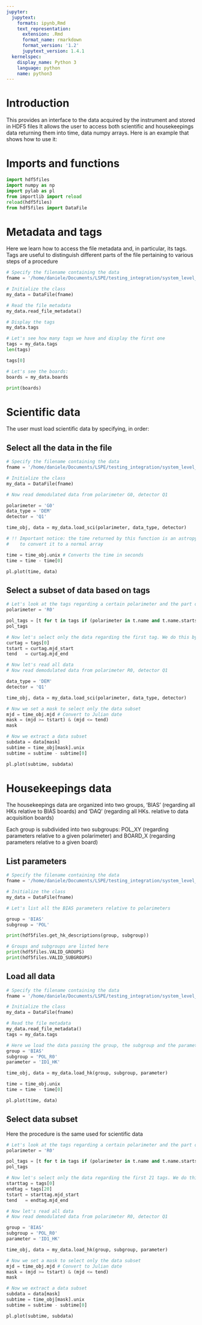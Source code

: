 ```yaml
---
jupyter:
  jupytext:
    formats: ipynb,Rmd
    text_representation:
      extension: .Rmd
      format_name: rmarkdown
      format_version: '1.2'
      jupytext_version: 1.4.1
  kernelspec:
    display_name: Python 3
    language: python
    name: python3
---
```


# Introduction


This provides an interface to the data acquired by the instrument and stored in HDF5 files
It allows the user to access both scientific and housekeepings data returning them into time, data numpy arrays.
Here is an example that shows how to use it:


# Imports and functions

```python
import hdf5files
import numpy as np
import pylab as pl
from importlib import reload
reload(hdf5files)
from hdf5files import DataFile
```

# Metadata and tags


Here we learn how to access the file metadata and, in particular, its tags. Tags are useful to distinguish different parts of the file pertaining to various steps of a procedure

```python
# Specify the filename containing the data
fname = '/home/daniele/Documents/LSPE/testing_integration/system_level_tests/pre_tests/2020_04_05_14-31-54.h5'

# Initialize the class
my_data = DataFile(fname)

# Read the file metadata
my_data.read_file_metadata()
```

```python
# Display the tags
my_data.tags
```

```python
# Let's see how many tags we have and display the first one
tags = my_data.tags
len(tags)
```

```python
tags[0]
```

\begin{itemize}
    \item id: the ID of the tag. Generally useless for general purposes
    \item mjd_start: the starting time (modified Julian date)
    \item mjd_edn: the ending time (modified Julian date)
    \item name: the name of the tag (probably the most useful piece of information)
    \item start_comment, end_comment: comments at the beginning and end of a tag
\end{itemize}

```python
# Let's see the boards:
boards = my_data.boards

print(boards)
```

# Scientific data


The user must load scientific data by specifying, in order:
\begin{itemize}
    \item The polarimeter, with a string of the form POL_XY, where X is the module and Y is the number
    \item The type of data (demodulated, DEM, or undemodulated, PWR)
    \item the diode detector Q1, Q2, U2, U2
\end{itemize}


## Select all the data in the file

```python
# Specify the filename containing the data
fname = '/home/daniele/Documents/LSPE/testing_integration/system_level_tests/pre_tests/2020_04_05_14-31-54.h5'

# Initialize the class
my_data = DataFile(fname)
```

```python
# Now read demodulated data from polarimeter G0, detector Q1

polarimeter = 'G0'
data_type = 'DEM'
detector = 'Q1'

time_obj, data = my_data.load_sci(polarimeter, data_type, detector)
```

```python
# !! Important notice: the time returned by this function is an astropy object. To use it we need
#    to convert it to a normal array

time = time_obj.unix # Converts the time in seconds
time = time - time[0]
```

```python
pl.plot(time, data)
```

## Select a subset of data based on tags

```python
# Let's look at the tags regarding a certain polarimeter and the part of test with pinchoff
polarimeter = 'R0'

pol_tags = [t for t in tags if (polarimeter in t.name and t.name.startswith('PINCH'))]
pol_tags
```

```python
# Now let's select only the data regarding the first tag. We do this by using the mjd_start and mjd_end fields
curtag = tags[0]
tstart = curtag.mjd_start
tend   = curtag.mjd_end
```

```python
# Now let's read all data
# Now read demodulated data from polarimeter R0, detector Q1

data_type = 'DEM'
detector = 'Q1'

time_obj, data = my_data.load_sci(polarimeter, data_type, detector)
```

```python
# Now we set a mask to select only the data subset
mjd = time_obj.mjd # Convert to Julian date
mask = (mjd >= tstart) & (mjd <= tend)
mask
```

```python
# Now we extract a data subset
subdata = data[mask]
subtime = time_obj[mask].unix
subtime = subtime - subtime[0]
```

```python
pl.plot(subtime, subdata)
```

# Housekeepings data


The housekeepings data are organized into two groups, 'BIAS' (regarding all HKs relative to BIAS boards) and 'DAQ' (regarding all HKs. relative to data acquisition boards)

Each group is subdivided into two subgroups: POL_XY (regarding parameters relative to a given polarimeter) and BOARD_X (regarding parameters relative to a given board)


## List parameters

```python
# Specify the filename containing the data
fname = '/home/daniele/Documents/LSPE/testing_integration/system_level_tests/pre_tests/2020_04_05_14-31-54.h5'

# Initialize the class
my_data = DataFile(fname)
```

```python
# Let's list all the BIAS parameters relative to polarimeters

group = 'BIAS'
subgroup = 'POL'

print(hdf5files.get_hk_descriptions(group, subgroup))
```

```python
# Groups and subgroups are listed here
print(hdf5files.VALID_GROUPS)
print(hdf5files.VALID_SUBGROUPS)
```

## Load all data

```python
# Specify the filename containing the data
fname = '/home/daniele/Documents/LSPE/testing_integration/system_level_tests/pre_tests/2020_04_05_14-31-54.h5'

# Initialize the class
my_data = DataFile(fname)

# Read the file metadata
my_data.read_file_metadata()
tags = my_data.tags
```

```python
# Here we load the data passing the group, the subgroup and the parameter
group = 'BIAS'
subgroup = 'POL_R0'
parameter = 'ID1_HK'

time_obj, data = my_data.load_hk(group, subgroup, parameter)

time = time_obj.unix
time = time - time[0]
```

```python
pl.plot(time, data)
```

## Select data subset


Here the procedure is the same used for scientific data

```python
# Let's look at the tags regarding a certain polarimeter and the part of test with pinchoff
polarimeter = 'R0'

pol_tags = [t for t in tags if (polarimeter in t.name and t.name.startswith('PINCH'))]
pol_tags
```

```python
# Now let's select only the data regarding the first 21 tags. We do this by using the mjd_start and mjd_end fields
starttag = tags[0]
endtag = tags[20]
tstart = starttag.mjd_start
tend   = endtag.mjd_end
```

```python
# Now let's read all data
# Now read demodulated data from polarimeter R0, detector Q1

group = 'BIAS'
subgroup = 'POL_R0'
parameter = 'ID1_HK'

time_obj, data = my_data.load_hk(group, subgroup, parameter)
```

```python
# Now we set a mask to select only the data subset
mjd = time_obj.mjd # Convert to Julian date
mask = (mjd >= tstart) & (mjd <= tend)
mask
```

```python
# Now we extract a data subset
subdata = data[mask]
subtime = time_obj[mask].unix
subtime = subtime - subtime[0]
```

```python
pl.plot(subtime, subdata)
```

```python

```
